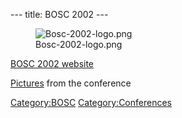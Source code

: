 ---
title: BOSC 2002
---

[[Image:Bosc-2002-logo.png]]

[http://open-bio.org/bosc2002 BOSC 2002 website]

[http://gallery.open-bio.org/gallery2/v/bosc2002 Pictures] from the conference

[[Category:BOSC]] [[Category:Conferences]]